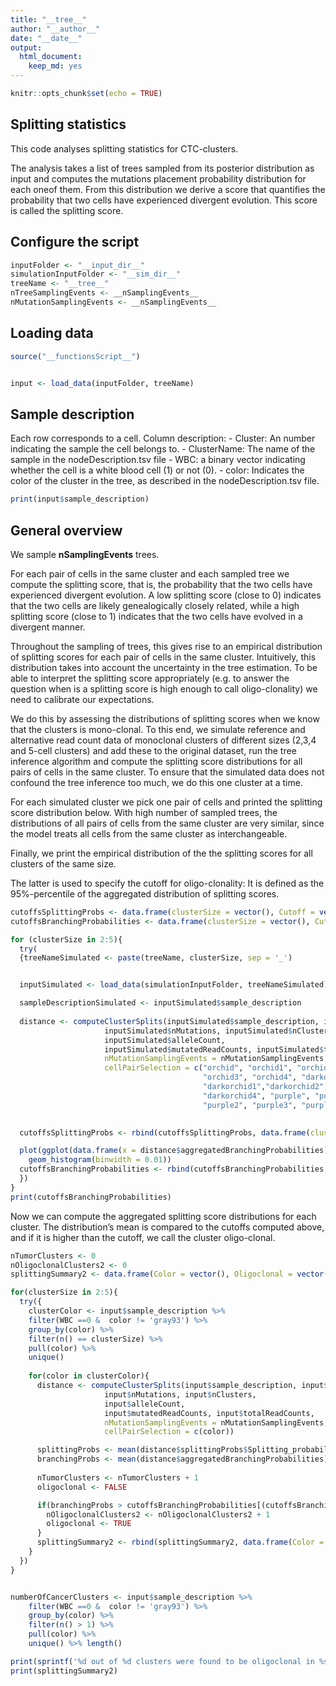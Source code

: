 ```yaml
---
title: "__tree__"
author: "__author__"
date: "__date__"
output:
  html_document:
    keep_md: yes
---
```


```r
knitr::opts_chunk$set(echo = TRUE)
```

## Splitting statistics

This code analyses splitting statistics for CTC-clusters.

The analysis takes a list of trees sampled from its posterior distribution as input and computes the mutations placement probability distribution for each oneof them. From this distribution we derive a score that quantifies the probability that two cells have experienced divergent evolution. This score is called the splitting score.


## Configure the script
```r
inputFolder <- "__input_dir__"
simulationInputFolder <- "__sim_dir__"
treeName <- "__tree__"
nTreeSamplingEvents <- __nSamplingEvents__
nMutationSamplingEvents <- __nSamplingEvents__
```

## Loading data
```r
source("__functionsScript__")


input <- load_data(inputFolder, treeName)
```


## Sample description 

Each row corresponds to a cell.
Column description:
  - Cluster: An number indicating the sample the cell belongs to.
  - ClusterName: The name of the sample in the nodeDescription.tsv file
  - WBC: a binary vector indicating whether the cell is a white blood cell (1) or not (0).
  - color: Indicates the color of the cluster in the tree, as described in the nodeDescription.tsv
          file.
  
```r
print(input$sample_description)
```



## General overview
We sample __nSamplingEvents__ trees.

For each pair of cells in the same cluster and each sampled tree we compute the splitting score, that is, the probability that the two cells have experienced divergent evolution. A low splitting score (close to 0) indicates that the two cells are likely genealogically closely related, while a high splitting score (close to 1) indicates that the two cells have evolved in a divergent manner.

Throughout the sampling of trees, this gives rise to an empirical distribution of splitting scores for each pair of cells in the same cluster. Intuitively, this distribution takes into account the uncertainty in the tree estimation.
To be able to interpret the splitting score appropriately (e.g. to answer the question when is a splitting score is high enough to call oligo-clonality) we need to calibrate our expectations.

We do this by assessing the distributions of splitting scores when we know that the clusters is mono-clonal.
To this end, we simulate reference and alternative read count data of monoclonal clusters of different sizes (2,3,4 and 5-cell clusters) and add these to the original dataset, run the tree inference algorithm and compute the splitting score distributions for all pairs of cells in the same cluster. To ensure that the simulated data does not confound the tree inference too much, we do this one cluster at a time.

For each simulated cluster we pick one pair of cells and printed the splitting score distribution below. With high number of sampled trees, the distributions of all pairs of cells from the same cluster are very similar, since the model treats all cells from the same cluster as interchangeable.

Finally, we print the empirical distribution of the the splitting scores for all clusters of the same size.

The latter is used to specify the cutoff for oligo-clonality: It is defined as the 95%-percentile of the aggregated distribution of splitting scores.


```r
cutoffsSplittingProbs <- data.frame(clusterSize = vector(), Cutoff = vector())
cutoffsBranchingProbabilities <- data.frame(clusterSize = vector(), Cutoff = vector())

for (clusterSize in 2:5){
  try(
  {treeNameSimulated <- paste(treeName, clusterSize, sep = '_')


  inputSimulated <- load_data(simulationInputFolder, treeNameSimulated)

  sampleDescriptionSimulated <- inputSimulated$sample_description
  
  distance <- computeClusterSplits(inputSimulated$sample_description, inputSimulated$postSampling, treeNameSimulated, inputSimulated$nCells,
                     inputSimulated$nMutations, inputSimulated$nClusters,
                     inputSimulated$alleleCount,
                     inputSimulated$mutatedReadCounts, inputSimulated$totalReadCounts,
                     nMutationSamplingEvents = nMutationSamplingEvents, nTreeSamplingEvents = nTreeSamplingEvents,
                     cellPairSelection = c("orchid", "orchid1", "orchid2",
                                           "orchid3", "orchid4", "darkorchid",
                                           "darkorchid1","darkorchid2", "darkorchid3",
                                           "darkorchid4", "purple", "purple1",
                                           "purple2", "purple3", "purple4"))

  
  cutoffsSplittingProbs <- rbind(cutoffsSplittingProbs, data.frame(clusterSize = clusterSize, Cutoff = mean(distance$splittingProbs$Splitting_probability) + 2 * sd(distance$splittingProbs$Splitting_probability) ))

  plot(ggplot(data.frame(x = distance$aggregatedBranchingProbabilities), aes(x = x)) +
    geom_histogram(binwidth = 0.01))
  cutoffsBranchingProbabilities <- rbind(cutoffsBranchingProbabilities, data.frame(clusterSize = clusterSize, Cutoff = quantile(distance$aggregatedBranchingProbabilities, probs = 0.95, names = FALSE)[1] ))
  })
}
print(cutoffsBranchingProbabilities)
```



Now we can compute the aggregated splitting score distributions for each cluster. The distribution's mean is compared to the cutoffs computed above, and if it is higher than the cutoff, we call the cluster oligo-clonal.

```r
nTumorClusters <- 0
nOligoclonalClusters2 <- 0
splittingSummary2 <- data.frame(Color = vector(), Oligoclonal = vector(), ClusterSize = vector())

for(clusterSize in 2:5){
  try({
    clusterColor <- input$sample_description %>%
    filter(WBC ==0 &  color != 'gray93') %>%
    group_by(color) %>%
    filter(n() == clusterSize) %>%
    pull(color) %>%
    unique() 
    
    for(color in clusterColor){
      distance <- computeClusterSplits(input$sample_description, input$postSampling, treeName, input$nCells,
                     input$nMutations, input$nClusters,
                     input$alleleCount,
                     input$mutatedReadCounts, input$totalReadCounts,
                     nMutationSamplingEvents = nMutationSamplingEvents, nTreeSamplingEvents = nTreeSamplingEvents,
                     cellPairSelection = c(color))

      splittingProbs <- mean(distance$splittingProbs$Splitting_probability)
      branchingProbs <- mean(distance$aggregatedBranchingProbabilities)
      
      nTumorClusters <- nTumorClusters + 1
      oligoclonal <- FALSE

      if(branchingProbs > cutoffsBranchingProbabilities[(cutoffsBranchingProbabilities$clusterSize == clusterSize), 2]){
        nOligoclonalClusters2 <- nOligoclonalClusters2 + 1
        oligoclonal <- TRUE
      }
      splittingSummary2 <- rbind(splittingSummary2, data.frame(Color = color, Oligoclonal = oligoclonal, ClusterSize = clusterSize))
    }
  })
}


numberOfCancerClusters <- input$sample_description %>%
    filter(WBC ==0 &  color != 'gray93') %>%
    group_by(color) %>%
    filter(n() > 1) %>%
    pull(color) %>%
    unique() %>% length() 

print(sprintf('%d out of %d clusters were found to be oligoclonal in %s, using method 2', nOligoclonalClusters2, numberOfCancerClusters, treeName))
print(splittingSummary2)
```
